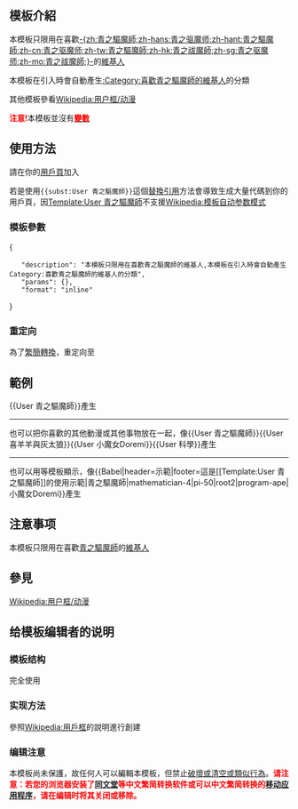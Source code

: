 <includeonly><!-- 在這裡加入模板的保護標識 --></includeonly><noinclude>{{template doc page viewed directly}}</noinclude>
<!-- 在本行下編輯模板說明 -->
== 模板介紹 ==
本模板只限用在喜歡[[青之驅魔師|-{zh:青之驅魔師;zh-hans:青之驱魔师;zh-hant:青之驅魔師;zh-cn:青之驱魔师;zh-tw:青之驅魔師;zh-hk:青之祓魔師;zh-sg:青之驱魔师;zh-mo:青之祓魔師;}-]]的[[维基百科:維基百科人|維基人]]

本模板在引入時會自動產生[[:Category:喜歡青之驅魔師的維基人]]的分類

其他模板參看[[Wikipedia:用户框/动漫]]

<span style="color: #FF0000;">'''注意!'''</span>本模板並沒有[[變數|'''<span style="color: #FF0000;">變數</span>''']]

== 使用方法 ==
請在你的[[Help:用戶頁|用戶頁]]加入{{tl|User 青之驅魔師}}

若是使用<code><nowiki>{{subst:</nowiki>User 青之驅魔師<nowiki>}}</nowiki></code>這個[[Help:替換引用|替換引用]]方法會導致生成大量代碼到你的用戶頁，因[[Template:User 青之驅魔師]]不支援[[Wikipedia:模板自动参数模式]]

=== 模板參數 ===

<templatedata>
{
	"description": "本模板只限用在喜歡青之驅魔師的維基人,本模板在引入時會自動產生Category:喜歡青之驅魔師的維基人的分類",
	"params": {},
	"format": "inline"
}
</templatedata>

=== 重定向 ===
為了[[Wikipedia:繁简处理|繁簡轉換]]，{{tl|User 青之祓魔師}}重定向至{{tl|User 青之驅魔師}}

== 範例 ==
<nowiki>{{User 青之驅魔師}}</nowiki>產生{{User 青之驅魔師}}
----
也可以把你喜歡的其他動漫或其他事物放在一起，像<nowiki>{{User 青之驅魔師}}{{User 喜羊羊與灰太狼}}{{User 小魔女Doremi}}{{User 科學}}</nowiki>產生{{User 青之驅魔師}}{{User 喜羊羊與灰太狼}}{{User 小魔女Doremi}}{{user 科學}}
----
也可以用{{tl|Babel}}等模板顯示，像<nowiki>{{Babel|header=示範|footer=這是[[Template:User 青之驅魔師]]的使用示範|青之驅魔師|mathematician-4|pi-50|root2|program-ape|小魔女Doremi}}</nowiki>產生
{{Babel|header=示範|footer=這是[[Template:User 青之驅魔師]]的使用示範|青之驅魔師|mathematician-4|pi-50|root2|program-ape|小魔女Doremi}}

== 注意事项 ==
本模板只限用在喜歡[[青之驅魔師]]的[[维基百科:維基百科人|維基人]]
== 參見 ==
[[Wikipedia:用户框/动漫]]
== 给模板编辑者的说明 ==
=== 模板结构 ===
完全使用{{tl|Userbox}}
=== 实现方法 ===
參照[[Wikipedia:用戶框]]的說明進行創建
=== 编辑注意 ===
本模板尚未保護，故任何人可以編輯本模板，但禁止[[Wikipedia:破壞|破壞或清空或類似行為]]。<span style="color:red">'''请注意：若您的浏览器安装了[[同文堂]]等中文繁简转换软件或可以中文繁简转换的[[移动应用程序]]，请在编辑时将其关闭或移除。'''</span>
<includeonly>
<!-- 本行下加入模板的分類 -->
<!-- 本行下加入模板的跨語言鏈接 -->
</includeonly>